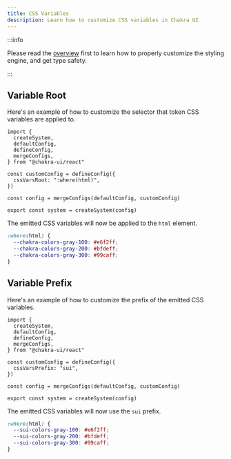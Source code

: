 ```yaml
---
title: CSS Variables
description: Learn how to customize CSS variables in Chakra UI
---
```


:::info

Please read the [overview](/docs/theming/customization/overview) first to learn
how to properly customize the styling engine, and get type safety.

:::

## Variable Root

Here's an example of how to customize the selector that token CSS variables are
applied to.

```tsx title="theme.ts"
import {
  createSystem,
  defaultConfig,
  defineConfig,
  mergeConfigs,
} from "@chakra-ui/react"

const customConfig = defineConfig({
  cssVarsRoot: ":where(html)",
})

const config = mergeConfigs(defaultConfig, customConfig)

export const system = createSystem(config)
```

The emitted CSS variables will now be applied to the `html` element.

```css
:where(html) {
  --chakra-colors-gray-100: #e6f2ff;
  --chakra-colors-gray-200: #bfdeff;
  --chakra-colors-gray-300: #99caff;
}
```

## Variable Prefix

Here's an example of how to customize the prefix of the emitted CSS variables.

```tsx title="theme.ts"
import {
  createSystem,
  defaultConfig,
  defineConfig,
  mergeConfigs,
} from "@chakra-ui/react"

const customConfig = defineConfig({
  cssVarsPrefix: "sui",
})

const config = mergeConfigs(defaultConfig, customConfig)

export const system = createSystem(config)
```

The emitted CSS variables will now use the `sui` prefix.

```css
:where(html) {
  --sui-colors-gray-100: #e6f2ff;
  --sui-colors-gray-200: #bfdeff;
  --sui-colors-gray-300: #99caff;
}
```
